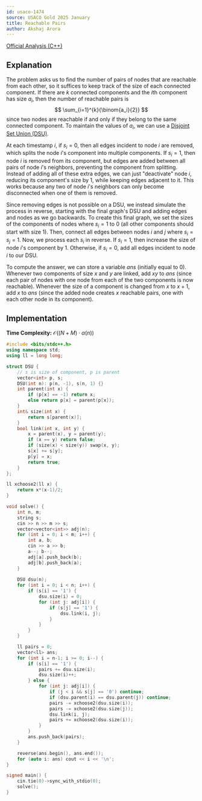 ```yaml
---
id: usaco-1474
source: USACO Gold 2025 January
title: Reachable Pairs
author: Akshaj Arora
---
```


[Official Analysis (C++)](https://usaco.org/current/data/sol_prob2_gold_jan25.html)

## Explanation

The problem asks us to find the number of pairs of nodes that are reachable from each other, so it suffices to keep track of the size of each connected component. If there are $k$ connected components and the $i$th component has size $a_i$, then the number of reachable pairs is
$$
\sum_{i=1}^{k}{\binom{a_i}{2}}
$$
since two nodes are reachable if and only if they belong to the same connected component. To maintain the values of $a_i$, we can use a [Disjoint Set Union (DSU)](/gold/dsu).

At each timestamp $i$, if $s_i = 0$, then all edges incident to node $i$ are removed, which splits the node $i$'s component into multiple components. If $s_i = 1$, then node $i$ is removed from its component, but edges are added between all pairs of node $i$'s neighbors, preventing the component from splitting. Instead of adding all of these extra edges, we can just "deactivate" node $i$, reducing its component's size by $1$, while keeping edges adjacent to it. This works because any two of node $i$'s neighbors can only become disconnected when one of them is removed.

Since removing edges is not possible on a DSU, we instead simulate the process in reverse, starting with the final graph's DSU and adding edges and nodes as we go backwards. To create this final graph, we set the sizes of the components of nodes where $s_i = 1$ to $0$ (all other components should start with size $1$). Then, connect all edges between nodes $i$ and $j$ where $s_i = s_j = 1$. Now, we process each $s_i$ in reverse. If $s_i = 1$, then increase the size of node $i$'s component by $1$. Otherwise, if $s_i = 0$, add all edges incident to node $i$ to our DSU.

To compute the answer, we can store a variable $ans$ (initially equal to $0$). Whenever two components of size $x$ and $y$ are linked, add $xy$ to $ans$ (since each pair of nodes with one node from each of the two components is now reachable). Whenever the size of a component is changed from $x$ to $x+1$, add $x$ to $ans$ (since the added node creates $x$ reachable pairs, one with each other node in its component).

## Implementation

**Time Complexity:** $\mathcal{O}((N + M) \cdot \alpha(n))$

<LanguageSection>
<CPPSection>

```cpp
#include <bits/stdc++.h>
using namespace std;
using ll = long long;

struct DSU {
    // s is size of component, p is parent
    vector<int> p, s;
    DSU(int n): p(n, -1), s(n, 1) {}
    int parent(int x) {
        if (p[x] == -1) return x;
        else return p[x] = parent(p[x]);
    }
    int& size(int x) {
        return s[parent(x)];
    }
    bool link(int x, int y) {
        x = parent(x), y = parent(y);
        if (x == y) return false;
        if (size(x) < size(y)) swap(x, y);
        s[x] += s[y];
        p[y] = x;
        return true;
    }
};

ll xchoose2(ll x) {
    return x*(x-1)/2;
}

void solve() {
    int n, m;
    string s;
    cin >> n >> m >> s;
    vector<vector<int>> adj(n);
    for (int i = 0; i < m; i++) {
        int a, b;
        cin >> a >> b;
        a--; b--;
        adj[a].push_back(b);
        adj[b].push_back(a);
    }
    
    DSU dsu(n);
    for (int i = 0; i < n; i++) {
        if (s[i] == '1') {
            dsu.size(i) = 0;
            for (int j: adj[i]) {
                if (s[j] == '1') {
                    dsu.link(i, j);
                }
            }
        }
    }

    ll pairs = 0;
    vector<ll> ans;
    for (int i = n-1; i >= 0; i--) {
        if (s[i] == '1') {
            pairs += dsu.size(i);
            dsu.size(i)++;
        } else {
            for (int j: adj[i]) {
                if (j < i && s[j] == '0') continue;
                if (dsu.parent(i) == dsu.parent(j)) continue;
                pairs -= xchoose2(dsu.size(i));
                pairs -= xchoose2(dsu.size(j));
                dsu.link(i, j);
                pairs += xchoose2(dsu.size(i));
            }
        }
        ans.push_back(pairs);
    }

    reverse(ans.begin(), ans.end());
    for (auto i: ans) cout << i << '\n';
}

signed main() {
    cin.tie(0)->sync_with_stdio(0);
    solve();
}
```
</CPPSection>
</LanguageSection>